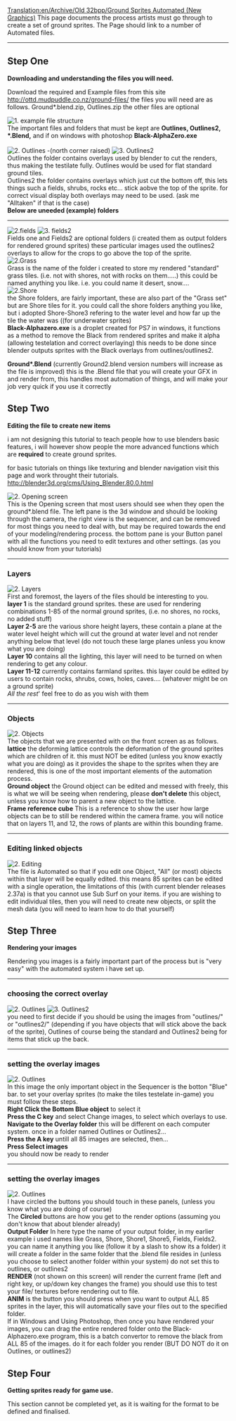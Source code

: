 [[Translation:en/Archive/Old 32bpp/Ground Sprites Automated (New Graphics)]]
This page documents the process artists must go through to create a set of ground sprites.
The Page should link to a number of Automated files.

----


== Step One ==
'''Downloading and understanding the files you will need.'''

Download the required and Example files from this site
http://ottd.mudpuddle.co.nz/ground-files/
the files you will need are as follows. Ground*.blend.zip, Outlines.zip  the other files are optional


[[File:en/Archive/Old 32bpp/Files.png|left|frame|1. example file structure]] <br> The important files and folders that must be kept are '''Outlines, Outlines2, *.Blend,''' and if on windows with photoshop '''Black-AlphaZero.exe'''<br>
<br style="clear: left"/>

[[File:en/Archive/Old 32bpp/Outlines.png|left|frame|2. Outlines -(north corner raised) ]]
[[File:en/Archive/Old 32bpp/Outlines2.png|left|frame|3. Outlines2]]<br>
Outlines the folder contains overlays used by blender to cut the renders, thus making the testilate fully. Outlines would be used for flat standard ground tiles.<br>
Outlines2 the folder contains overlays which just cut the bottom off, this lets things such a fields, shrubs, rocks etc... stick aobve the top of the sprite. for correct visual display both overlays may need to be used. (ask me "Alltaken" if that is the case)
<br style="clear: left"/>

'''Below are uneeded (example) folders'''
----


[[File:en/Archive/Old 32bpp/Field1.png|left|frame|2.fields]]
[[File:en/Archive/Old 32bpp/Field2.png|left|frame|3. fields2]]<br>
Fields one and Fields2 are optional folders (i created them as output folders for rendered ground sprites) these particular images used the outlines2 overlays to allow for the crops to go above the top of the sprite.
<br style="clear: left"/>

[[File:en/Archive/Old 32bpp/Grass.png|left|frame|2.Grass]]<br>
Grass is the name of the folder i created to store my rendered "standard" grass tiles. (i.e. not with shores, not with rocks on them.....)  this could be named anything you like. i.e. you could name it desert, snow....
<br style="clear: left"/>

[[File:en/Archive/Old 32bpp/Shore.png|left|frame|2.Shore]]<br>
the Shore folders, are fairly important, these are also part of the "Grass set" but are Shore tiles for it.  you could call the shore folders anything you like, but i adopted Shore-Shore3 refering to the water level and how far up the tile the water was ((for underwater sprites)
<br style="clear: left"/>

'''Black-Alphazero.exe''' is a droplet created for PS7 in windows, it functions as a method to remove the Black from rendered sprites and make it alpha (allowing testelation and correct overlaying) this needs to be done since blender outputs sprites with the Black overlays from outlines/outlines2.

'''Ground*.Blend''' (currently Ground2.blend version numbers will increase as the file is improved) this is the .Blend file that you will create your GFX in and render from, this handles most automation of things, and will make your job very quick if you use it correctly

== Step Two ==
'''Editing the file to create new items'''

i am not designing this tutorial to teach people how to use blenders basic features, i will however show people the more advanced functions which are '''required''' to create ground sprites.

for basic tutorials on things like texturing and blender navigation visit this page and work throught their tutorials. http://blender3d.org/cms/Using_Blender.80.0.html

[[File:en/Archive/Old 32bpp/Openscreen.png|right|frame|2. Opening screen]]<br>
This is the Opening screen that most users should see when they open the ground*.blend file.  The left pane is the 3d window and should be looking through the camera, the right view is the sequencer, and can be removed for most things you need to deal with, but may be required towards the end of your modeling/rendering process.  the bottom pane is your Button panel with all the functions you need to edit textures and other settings. (as you should know from your tutorials)
<br style="clear: right"/>

----
=== Layers ===


[[File:en/Archive/Old 32bpp/Layers.png|left|frame|2. Layers]]<br>
First and foremost, the layers of the files should be interesting to you.<br>
'''layer 1''' is the standard ground sprites. these are used for rendering combinations 1-85 of the normal ground sprites, (i.e. no shores, no rocks, no added stuff)<br>
'''Layer 2-5''' are the various shore height layers, these contain a plane at the water level height which will cut the ground at water level and not render anything below that level (do not touch these large planes unless you know what you are doing)<br>
'''Layer 10''' contains all the lighting, this layer will need to be turned on when rendering to get any colour.<br>
'''Layer 11-12''' currently contains farmland sprites. this layer could be edited by users to contain rocks, shrubs, cows, holes, caves.... (whatever might be on a ground sprite)<br>
''All the rest''' feel free to do as you wish with them
<br style="clear: left"/>

----

===Objects===


[[File:en/Archive/Old 32bpp/Objects.png|right|frame|2. Objects]]<br>
The objects that we are presented with on the front screen as as follows.
'''lattice''' the deforming lattice controls the deformation of the ground sprites which are children of it. this must NOT be edited (unless you know exactly what you are doing) as it provides the shape to the sprites when they are rendered, this is one of the most important elements of the automation process.<br>
'''Ground object''' the Ground object can be edited and messed with freely, this is what we will be seeing when rendering,  please '''don't delete''' this object, unless you know how to parent a new object to the lattice.<br>
'''Frame reference cube''' This is a reference to show the user how large objects can be to still be rendered within the camera frame.  you will notice that on layers 11, and 12, the rows of plants are within this bounding frame.
<br style="clear: right"/>

----
===Editing linked objects===


[[File:en/Archive/Old 32bpp/Editing.png|left|frame|2. Editing]]<br>
The file is Automated so that if you edit one Object, "All" (or most) objects within that layer will be equally edited.  this means 85 sprites can be edited with a single operation, the limitations of this (with current blender releases 2.37a) is that you cannot use Sub Surf on your items. 
if you are wishing to edit individual tiles, then you will need to create new objects, or split the mesh data (you will need to learn how to do that yourself)
<br style="clear: left"/>

== Step Three ==
'''Rendering your images'''

Rendering you images is a fairly important part of the process but is "very easy" with the automated system i have set up.
----
===choosing the correct overlay===

[[File:en/Archive/Old 32bpp/Outlines.png|left|frame|2. Outlines]]
[[File:en/Archive/Old 32bpp/Outlines2.png|left|frame|3. Outlines2]]<br>
you need to first decide if you should be using the images from "outlines/" or "outlines2/" (depending if you have objects that will stick above the back of the sprite), Outlines of course being the standard and Outlines2 being for items that stick up the back.
<br style="clear: left"/>

----
===setting the overlay images===

[[File:en/Archive/Old 32bpp/Sequencer.png|right|frame|2. Outlines]]<br>
In this image the only important object in the Sequencer is the botton "Blue" bar.  to set your overlay sprites (to make the tiles testelate in-game) you must follow these steps.<br>
'''Right Click the Bottom Blue object''' to select it<br>
'''Press the C key''' and select Change images, to select which overlays to use.<br>
'''Navigate to the Overlay folder''' this will be different on each computer system. once in a folder named Outlines or Outlines2...<br>
'''Press the A key''' untill all 85 images are selected, then...<br>
'''Press Select images'''<br>
you should now be ready to render
<br style="clear: right"/>

----
===setting the overlay images===

[[File:en/Archive/Old 32bpp/Rendering.png|left|frame|2. Outlines]]<br>
I have circled the buttons you should touch in these panels, (unless you know what you are doing of course)<br>
The '''Circled''' buttons are how you get to the render options (assuming you don't know that about blender already)<br>
'''Output Folder''' In here type the name of your output folder, in my earlier example i used names like Grass, Shore, Shore1, Shore5, Fields, Fields2.  you can name it anything you like (follow it by a slash to show its a folder) it will create a folder in the same folder that the .blend file resides in (unless you choose to select another folder within your system) do not set this to outlines, or outlines2<br>
'''RENDER''' (not shown on this screen) will render the current frame (left and right key, or up/down key changes the frame) you should use this to test your file/ textures before rendering out to file.<br>
'''ANIM''' is the button you should press when you want to output ALL 85 sprites in the layer, this will automatically save your files out to the specified folder.
<br style="clear: left"/>

If in Windows and Using Photoshop, then once you have rendered your images, you can drag the entire rendered folder onto the Black-Alphazero.exe program, this is a batch convertor to remove the black from ALL 85 of the images. do it for each folder you render (BUT DO NOT do it on Outlines, or outlines2)

== Step Four ==

'''Getting sprites ready for game use.'''

This section cannot be completed yet, as it is waiting for the format to be defined and finalised.